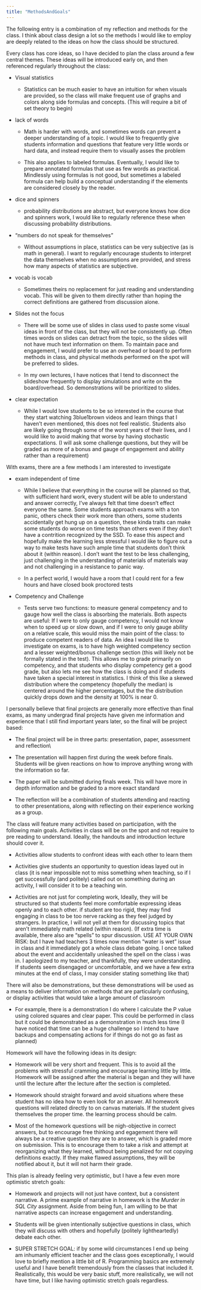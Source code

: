 ```yaml
---
title: "MethodsAndGoals"
---
```


The following entry is a combination of my reflection and methods for the class. I think about class design a lot so the methods I would like to employ are deeply related to the ideas on how the class should be structured.

Every class has core ideas, so I have decided to plan the class around a few central themes. These ideas will be introduced early on, and then referenced regularly throughout the class:

-   Visual statistics

    -   Statistics can be much easier to have an intuition for when visuals are provided, so the class will make frequent use of graphs and colors along side formulas and concepts. (This will require a bit of set theory to begin)

-   lack of words

    -   Math is harder with words, and sometimes words can prevent a deeper understanding of a topic. I would like to frequently give students information and questions that feature very little words or hard data, and instead require them to visually asses the problem

    -   This also applies to labeled formulas. Eventually, I would like to prepare annotated formulas that use as few words as practical. Mindlessly using formulas is not good, but sometimes a labeled formula can help build a conceptual understanding if the elements are considered closely by the reader.

-   dice and spinners

    -   probability distributions are abstract, but everyone knows how dice and spinners work, I would like to regularly reference these when discussing probability distributions.

-   "numbers do not speak for themselves"

    -   Without assumptions in place, statistics can be very subjective (as is math in general). I want to regularly encourage students to interpret the data themselves when no assumptions are provided, and stress how many aspects of statistics are subjective.

-   vocab is vocab

    -   Sometimes theirs no replacement for just reading and understanding vocab. This will be given to them directly rather than hoping the correct definitions are gathered from discussion alone.

-   Slides not the focus

    -   There will be some use of slides in class used to paste some visual ideas in front of the class, but they will not be consistently up. Often times words on slides can detract from the topic, so the slides will not have much text information on them. To maintain pace and engagement, I would prefer to use an overhead or board to perform methods in class, and physical methods performed on the spot will be preferred to slides.

    -   In my own lectures, I have notices that I tend to disconnect the slideshow frequently to display simulations and write on the board/overhead. So demonstrations will be prioritized to slides.

-   clear expectation

    -   While I would love students to be so interested in the course that they start watching 3blue1brown videos and learn things that I haven't even mentioned, this does not feel realistic. Students also are likely going through some of the worst years of their lives, and I would like to avoid making that worse by having stochastic expectations. (I will ask some challenge questions, but they will be graded as more of a bonus and gauge of engagement and ability rather than a requirement)

With exams, there are a few methods I am interested to investigate

-   exam independent of time

    -   While I believe that everything in the course will be planned so that, with sufficient hard work, every student will be able to understand and answer correctly, I've always felt that time doesn't effect everyone the same. Some students approach exams with a ton panic, others check their work more than others, some students accidentally get hung up on a question, these kinda traits can make some students do worse on time tests than others even if they don't have a contrition recognized by the SSD. To ease this aspect and hopefully make the learning less stressful I would like to figure out a way to make tests have such ample time that students don't think about it (within reason). I don't want the test to be less challenging, just challenging in the understanding of materials of materials way and not challenging in a resistance to panic way.

    -   In a perfect world, I would have a room that I could rent for a few hours and have closed book proctored tests

-   Competency and Challenge

    -   Tests serve two functions: to measure general competency and to gauge how well the class is absorbing the materials. Both aspects are useful: If I were to only gauge competency, I would not know when to speed up or slow down, and if I were to only gauge ability on a relative scale, this would miss the main point of the class: to produce competent readers of data. An idea I would like to investigate on exams, is to have high weighted competency section and a lesser weighted/bonus challenge section (this will likely not be formally stated in the test). This allows me to grade primarily on competency, and that students who display competency get a good grade, but also lets me see how the class is doing and if students have taken a special interest in statistics. I think of this like a skewed distribution where the competency (hopefully the median) is centered around the higher percentages, but the the distribution quickly drops down and the density at 100% is near 0.

I personally believe that final projects are generally more effective than final exams, as many undergrad final projects have given me information and experience that I still find important years later, so the final will be project based:

-   The final project will be in three parts: presentation, paper, assessment and reflection\\

-   The presentation will happen first during the week before finals. Students will be given reactions on how to improve anything wrong with the information so far.

-   The paper will be submitted during finals week. This will have more in depth information and be graded to a more exact standard

-   The reflection will be a combination of students attending and reacting to other presentations, along with reflecting on their experience working as a group.

The class will feature many activities based on participation, with the following main goals. Activities in class will be on the spot and not require to pre reading to understand. Ideally, the handouts and introduction lecture should cover it.

-   Activities allow students to confront ideas with each other to learn them

-   Activities give students an opportunity to question ideas layed out in class (it is near impossible not to miss something when teaching, so if I get successfully (and politely) called out on something during an activity, I will consider it to be a teaching win.

-   Activities are not just for completing work, Ideally, they will be structured so that students feel more comfortable expressing ideas openly and to each other. if student are too rigid, they may find engaging in class to be too nerve racking as they feel judged by strangers. In practice, I will not yell at them for discussing topics that aren't immediately math related (within reason). (If extra time is available, there also are "spells" to spur discussion. USE AT YOUR OWN RISK: but I have had teachers 3 times now mention "water is wet" issue in class and it immediately got a whole class debate going. I once talked about the event and accidentally unleashed the spell on the class i was in. I apologized to my teacher, and thankfully, they were understanding. If students seem disengaged or uncomfortable, and we have a few extra minutes at the end of class, I may consider stating something like that)

There will also be demonstrations, but these demonstrations will be used as a means to deliver information on methods that are particularly confusing, or display activities that would take a large amount of classroom

-   For example, there is a demonstration I do where I calculate the P value using colored squares and clear paper. This could be performed in class but it could be demonstrated as a demonstration in much less time (I have noticed that time can be a huge challenge so I intend to have backups and compensating actions for if things do not go as fast as planned)

Homework will have the following ideas in its design:

-   Homework will be very short and frequent. This is to avoid all the problems with stressful cramming and encourage learning little by little. Homework will be assigned after the material is began and they will have until the lecture after the lecture after the section is completed.

-   Homework should straight forward and avoid situations where these student has no idea how to even look for an answer. All homework questions will related directly to on canvas materials. If the student gives themselves the proper time. the learning process should be calm.

-   Most of the homework questions will be nigh-objective in correct answers, but to encourage free thinking and egagement there will always be a creative question they are to answer, which is graded more on submission. This is to encourage them to take a risk and attempt at reorganizing what they learned, without being penalized for not copying definitions exactly. If they make flawed assumptions, they will be notified about it, but it will not harm their grade.

This plan is already feeling very optimistic, but I have a few even more optimistic stretch goals:

-   Homework and projects will not just have context, but a consistent narrative. A prime example of narrative in homework is the *Murder in SQL City* assignment. Aside from being fun, I am willing to be that narrative aspects can increase engagement and understanding.

-   Students will be given intentionally subjective questions in class, which they will discuss with others and hopefully (politely lightheartedly) debate each other.

-   SUPER STRETCH GOAL: if by some wild circumstances I end up being am inhumanly efficient teacher and the class goes exceptionally, I would love to briefly mention a little bit of R. Programming basics are extremely useful and I have benefit tremendously from the classes that included it. Realistically, this would be very basic stuff, more realistically, we will not have time, but I like having optimistic stretch goals regardless.
